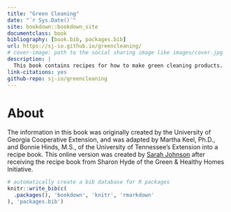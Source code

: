 ```yaml
---
title: "Green Cleaning"
date: "`r Sys.Date()`"
site: bookdown::bookdown_site
documentclass: book
bibliography: [book.bib, packages.bib]
url: https://sj-io.github.io/greencleaning/
# cover-image: path to the social sharing image like images/cover.jpg
description: |
  This book contains recipes for how to make green cleaning products.
link-citations: yes
github-repo: sj-io/greencleaning
---
```


# About {.unnumbered}

The information in this book was originally created by the University of Georgia Cooperative Extension, and was adapted by Martha Keel, Ph.D., and Bonnie Hinds, M.S., of the University of Tennessee's Extension into a recipe book. This online version was created by [Sarah Johnson](https://sarahjohnson.io/) after receiving the recipe book from Sharon Hyde of the Green & Healthy Homes Initiative.

```r
# automatically create a bib database for R packages
knitr::write_bib(c(
  .packages(), 'bookdown', 'knitr', 'rmarkdown'
), 'packages.bib')
```
